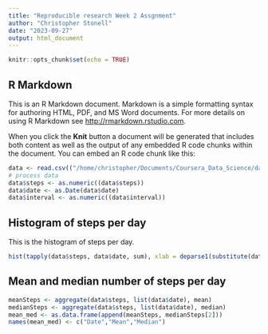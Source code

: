 ```yaml
---
title: "Reproducible research Week 2 Assgnment"
author: "Christopher Stonell"
date: "2023-09-27"
output: html_document
---
```


```r
knitr::opts_chunk$set(echo = TRUE)
```

## R Markdown

This is an R Markdown document. Markdown is a simple formatting syntax for authoring HTML, PDF, and MS Word documents. For more details on using R Markdown see <http://rmarkdown.rstudio.com>.

When you click the **Knit** button a document will be generated that includes both content as well as the output of any embedded R code chunks within the document. You can embed an R code chunk like this:

```r
data <- read.csv(("/home/christopher/Documents/Coursera_Data_Science/datasciencecoursera/reproducible-reseaarch/week2/activity.csv"))
# process data
data$steps <- as.numeric((data$steps))
data$date <- as.Date(data$date)
data$interval <- as.numeric((data$interval))
```

## Histogram of steps per day

This is the histogram of steps per day.

```r
hist(tapply(data$steps, data$date, sum), xlab = deparse1(substitute(data$date)))
```

## Mean and median number of steps per day

```r
meanSteps <- aggregate(data$steps, list(data$date), mean)
medianSteps <- aggregate(data$steps, list(data$date), median)
mean_med <- as.data.frame(append(meanSteps, medianSteps[2]))
names(mean_med) <- c("Date","Mean","Median")

```
